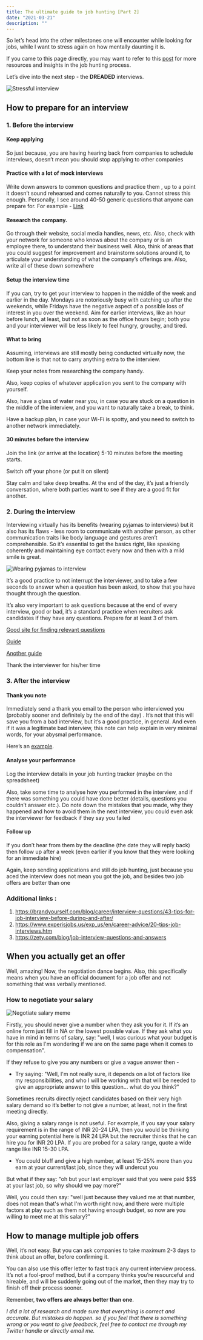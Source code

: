 ```yaml
---
title: The ultimate guide to job hunting [Part 2]
date: "2021-03-21"
description: ""
---
```


So let’s head into the other milestones one will encounter while looking for jobs, while I want to stress again on how mentally daunting it is.

If you came to this page directly, you may want to refer to this [post](https://catwomaniya.io/Step-by-Step-guide-to-job-hunting-part-one/) for more resources and insights in the job hunting process.

Let’s dive into the next step - the **DREADED** interviews.

![Stressful interview](./s77.gif)

## How to prepare for an interview

### 1. Before the interview

#### Keep applying

So just because, you are having hearing back from companies to schedule interviews, doesn’t mean you should stop applying to other companies

#### Practice with a lot of mock interviews

Write down answers to common questions and practice them , up to a point it doesn’t sound rehearsed and comes naturally to you. Cannot stress this enough. 
Personally, I see around 40-50 generic questions that anyone can prepare for. For example - [Link](https://novoresume.com/career-blog/interview-questions-and-best-answers-guide)

#### Research the company. 

Go through their website, social media handles, news, etc. Also, check with your network for someone who knows about the company or is an employee there, to understand their business well. Also, think of areas that you could suggest for improvement and brainstorm solutions around it, to articulate your understanding of what the company’s offerings are. Also, write all of these down somewhere

#### Setup the interview time

If you can, try to get your interview to happen in the middle of the week and earlier in the day. Mondays are notoriously busy with catching up after the weekends, while Fridays have the negative aspect of a possible loss of interest in you over the weekend. Aim for earlier interviews, like an hour before lunch, at least, but not as soon as the office hours begin; both you and your interviewer will be less likely to feel hungry, grouchy, and tired.

#### What to bring 

Assuming, interviews are still mostly being conducted virtually now, the bottom line is that not to carry anything extra to the interview. 

Keep your notes from researching the company handy. 

Also, keep copies of whatever application you sent to the company with yourself.

Also, have a glass of water near you, in case you are stuck on a question in the middle of the interview, and you want to naturally take a break, to think.

Have a backup plan, in case your Wi-Fi is spotty, and you need to switch to another network immediately.

#### 30 minutes before the interview

Join the link (or arrive at the location) 5-10 minutes before the meeting starts.

Switch off your phone (or put it on silent)

Stay calm and take deep breaths. At the end of the day, it’s just a friendly conversation, where both parties want to see if they are a good fit for another.

### 2. During the interview

Interviewing virtually has its benefits (wearing pyjamas to interviews) but it also has its flaws - less room to communicate with another person, as other communication traits like body language and gestures aren’t comprehensible. So it’s essential to get the basics right, like speaking coherently and maintaining eye contact every now and then with a mild smile is great.

![Wearing pyjamas to interview](./s76.jpg)

It’s a good practice to not interrupt the interviewer, and to take a few seconds to answer when a question has been asked, to show that you have thought through the question.

It’s also very important to ask questions because at the end of every interview, good or bad, it’s a standard practice when recruiters ask candidates if they have any questions. Prepare for at least 3 of them. 

[Good site for finding relevant questions](https://www.keyvalues.com/culture-queries)

[Guide](https://www.businessinsider.in/careers/news/34-brilliant-questions-to-ask-at-the-end-of-every-job-interview/slidelist/77662033.cms#slideid=77662351)

[Another guide](https://www.reddit.com/r/AskReddit/comments/95s26w/what_are_great_questions_to_ask_your_interviewer/)

Thank the interviewer for his/her time

### 3. After the interview

#### Thank you note

Immediately send a thank you email to the person who interviewed you (probably sooner and definitely by the end of the day) . It’s not that this will save you from a bad interview, but it’s a good practice, in general. And even if it was a legitimate bad interview, this note can help explain in very minimal words, for your abysmal performance. 

Here’s an [example](https://www.themuse.com/advice/how-to-write-an-interview-thankyou-note-an-email-template).

#### Analyse your performance

Log the interview details in your job hunting tracker (maybe on the spreadsheet)

Also, take some time to analyse how you performed in the interview, and if there was something you could have done better (details, questions you couldn’t answer etc.). Do note down the mistakes that you made, why they happened and how to avoid them in the next interview, you could even ask the interviewer for feedback if they say you failed

#### Follow up

If you don’t hear from them by the deadline (the date they will reply back) then follow up after a week (even earlier if you know that they were looking for an immediate hire)

Again, keep sending applications and still do job hunting, just because you aced the interview does not mean you got the job, and besides two job offers are better than one

### Additional links :
1. https://brandyourself.com/blog/career/interview-questions/43-tips-for-job-interview-before-during-and-after/
2. https://www.experisjobs.us/exp_us/en/career-advice/20-tips-job-interviews.htm
3. https://zety.com/blog/job-interview-questions-and-answers

## When you actually get an offer

Well, amazing! Now, the negotiation dance begins. Also, this specifically means when you have an official document for a job offer and not something that was verbally mentioned.

### How to negotiate your salary

![Negotiate salary meme](./s78.gif)

Firstly, you should never give a number when they ask you for it. If it’s an online form just fill in NA or the lowest possible value. If they ask what you have in mind in terms of salary, say: "well, I was curious what your budget is for this role as I'm wondering if we are on the same page when it comes to compensation".

If they refuse to give you any numbers or give a vague answer then -

- Try saying: "Well, I'm not really sure, it depends on a lot of factors like my responsibilities, and who I will be working with that will be needed to give an appropriate answer to this question... what do you think?"

Sometimes recruits directly reject candidates based on their very high salary demand so it’s better to not give a number, at least, not in the first meeting directly. 

Also, giving a salary range is not useful. For example, if you say your salary requirement is in the range of INR 20-24 LPA, then you would be thinking your earning potential here is INR 24 LPA but the recruiter thinks that he can hire you for INR 20 LPA. If you are probed for a salary range, quote a wide range like INR 15-30 LPA.

- You could bluff and give a high number, at least 15-25% more than you earn at your current/last job, since they will undercut you

But what if they say: "oh but your last employer said that you were paid $$$ at your last job, so why should we pay more?"

Well, you could then say: "well just because they valued me at that number, does not mean that's what I'm worth right now, and there were multiple factors at play such as them not having enough budget, so now are you willing to meet me at this salary?"

## How to manage multiple job offers

Well, it’s not easy. But you can ask companies to take maximum 2-3 days to think about an offer, before confirming it. 

You can also use this offer letter to fast track any current interview process. It’s not a fool-proof method, but if a company thinks you’re resourceful and hireable, and will be suddenly going out of the market, then they may try to finish off their process sooner. 

Remember, **two offers are always better than one**.

*I did a lot of research and made sure that everything is correct and accurate. But mistakes do happen. so if you feel that there is something wrong or you want to give feedback, feel free to contact me through my Twitter handle or directly email me.*

